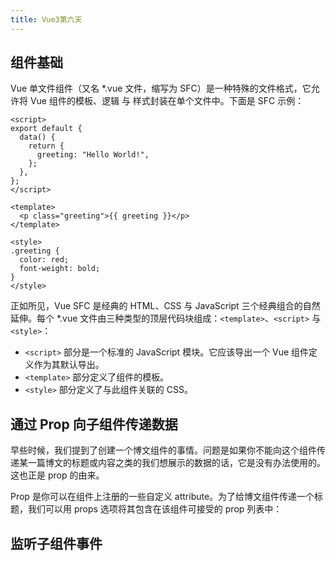 ```yaml
---
title: Vue3第六天
---
```



<AuthorInfo />

## 组件基础

Vue 单文件组件（又名 \*.vue 文件，缩写为 SFC）是一种特殊的文件格式，它允许将 Vue 组件的模板、逻辑 与 样式封装在单个文件中。下面是 SFC 示例：

```vue
<script>
export default {
  data() {
    return {
      greeting: "Hello World!",
    };
  },
};
</script>

<template>
  <p class="greeting">{{ greeting }}</p>
</template>

<style>
.greeting {
  color: red;
  font-weight: bold;
}
</style>
```

正如所见，Vue SFC 是经典的 HTML、CSS 与 JavaScript 三个经典组合的自然延伸。每个 \*.vue 文件由三种类型的顶层代码块组成：`<template>`、`<script>` 与 `<style>`：

- `<script>` 部分是一个标准的 JavaScript 模块。它应该导出一个 Vue 组件定义作为其默认导出。
- `<template>` 部分定义了组件的模板。
- `<style>` 部分定义了与此组件关联的 CSS。

## 通过 Prop 向子组件传递数据

早些时候，我们提到了创建一个博文组件的事情。问题是如果你不能向这个组件传递某一篇博文的标题或内容之类的我们想展示的数据的话，它是没有办法使用的。这也正是 prop 的由来。

Prop 是你可以在组件上注册的一些自定义 attribute。为了给博文组件传递一个标题，我们可以用 props 选项将其包含在该组件可接受的 prop 列表中：

## 监听子组件事件

